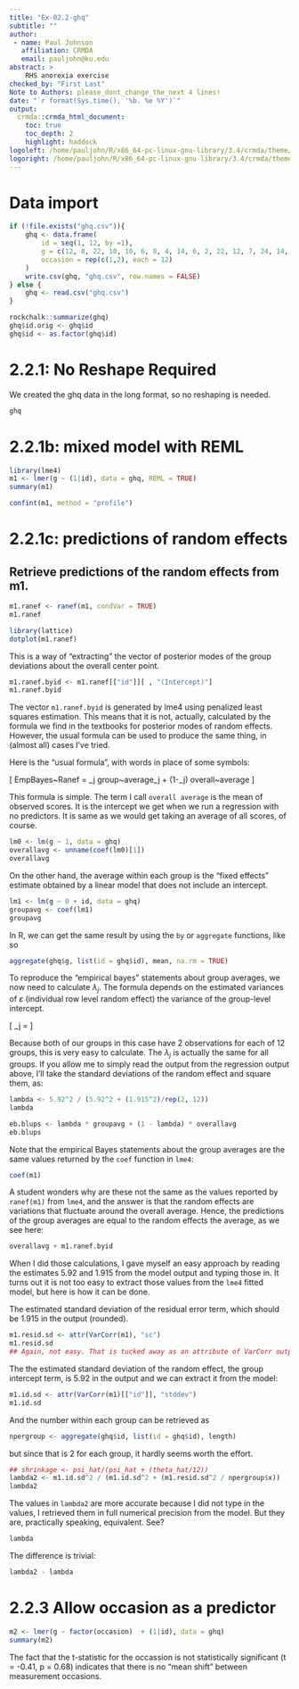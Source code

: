 ```yaml
---
title: "Ex-02.2-ghq"
subtitle: ""
author:
 - name: Paul Johnson
   affiliation: CRMDA
   email: pauljohn@ku.edu
abstract: >
    RHS anorexia exercise
checked_by: "First Last"
Note to Authors: please_dont_change_the_next 4 lines!
date: "`r format(Sys.time(), '%b. %e %Y')`"
output:
  crmda::crmda_html_document:
    toc: true
    toc_depth: 2
    highlight: haddock
logoleft: /home/pauljohn/R/x86_64-pc-linux-gnu-library/3.4/crmda/theme/jayhawk.png
logoright: /home/pauljohn/R/x86_64-pc-linux-gnu-library/3.4/crmda/theme/CRMDAlogo-vert.png
---
```


# Data import
```r
if (!file.exists("ghq.csv")){
    ghq <- data.frame(
        id = seq(1, 12, by =1),
        g = c(12, 8, 22, 10, 10, 6, 8, 4, 14, 6, 2, 22, 12, 7, 24, 14, 8, 4, 5, 6, 14, 5, 5, 16),
        occasion = rep(c(1,2), each = 12)
    )
    write.csv(ghq, "ghq.csv", row.names = FALSE)
} else {
    ghq <- read.csv("ghq.csv")
}
```

```r
rockchalk::summarize(ghq)
ghq$id.orig <- ghq$id
ghq$id <- as.factor(ghq$id)
```

# 2.2.1: No Reshape Required

We created the ghq data in the long format, so no reshaping is needed.

```r
ghq
```

# 2.2.1b: mixed model with REML


```r
library(lme4)
m1 <- lmer(g ~ (1|id), data = ghq, REML = TRUE)
summary(m1)
```

<!-- ```{r lmer20} -->
<!-- library(lmerTest) -->
<!-- m1b <- lmer(wp ~ (1|id), data = pefrlong, REML = FALSE) -->
<!-- summary(m1b) -->
<!-- ``` -->

```r
confint(m1, method = "profile")
```


# 2.2.1c: predictions of random effects

## Retrieve predictions of the random effects from m1.


```r
m1.ranef <- ranef(m1, condVar = TRUE)
m1.ranef
```

```r
library(lattice)
dotplot(m1.ranef)
```

This is a way of "extracting" the vector of posterior modes of the
group deviations about the overall center point.

```r
m1.ranef.byid <- m1.ranef[["id"]][ , "(Intercept)"]
m1.ranef.byid
```

The vector `m1.ranef.byid` is generated by lme4 using penalized least
squares estimation.  This means that it is not, actually, calculated
by the formula we find in the textbooks for posterior modes of random
effects.  However, the usual formula can be used to produce
the same thing, in (almost all) cases I've tried. 

Here is the "usual formula", with words in place of some symbols:

\[
EmpBayes~Ranef = \lambda_j group~average_j + (1-\lambda_j) overall~average
\]

This formula is simple. The term I call `overall average` is the mean
of observed scores. It is the intercept we get when we run a
regression with no predictors. It is same as we would get taking an
average of all scores, of course.

```r
lm0 <- lm(g ~ 1, data = ghq)
overallavg <- unname(coef(lm0)[1])
overallavg
```

On the other hand, the average within each group is the "fixed
effects" estimate obtained by a linear model that does not include an
intercept.

```r
lm1 <- lm(g ~ 0 + id, data = ghq)
groupavg <- coef(lm1)
groupavg
```

In R, we can get the same result by using the `by` or `aggregate`
functions, like so

```r
aggregate(ghq$g, list(id = ghq$id), mean, na.rm = TRUE)
```

To reproduce the "empirical bayes" statements about group averages, we
now need to calculate $\lambda_j$. The formula depends on the
estimated variances of $\varepsilon$ (individual row level random
effect) the variance of the group-level intercept.

\[
\lambda_j = \frac{var~of~random~effect}{var~of~random~effect +
\frac{var~of~residual}{n~of~cases~group~j}}
\]

Because both of our groups in this case have 2 observations for each
of 12 groups, this is very easy to calculate. The $\lambda_j$ is
actually the same for all groups. If you allow me to simply read the
output from the regression output above, I'll take the standard
deviations of the random effect and square them, as:

```r
lambda <- 5.92^2 / (5.92^2 + (1.915^2)/rep(2, 12))
lambda
```

```r
eb.blups <- lambda * groupavg + (1 - lambda) * overallavg
eb.blups
```

Note that the empirical Bayes statements about the group averages
are the same values returned by the `coef` function in `lme4`:

```r
coef(m1)
```

A student wonders why are these not the same as the values reported
by `ranef(m1)` from `lme4`, and the answer is that the random effects
are variations that fluctuate around the overall average.  Hence, the
predictions of the group averages are equal to the random effects
\emph{plus} the average, as we see here:

```r
overallavg + m1.ranef.byid
```

When I did those calculations, I gave myself an easy approach by
reading the estimates 5.92 and 1.915 from the model output and
typing those in.  It turns out it is not too easy to extract those
values from the `lme4` fitted model, but here is how it can be done.

The estimated standard deviation of the residual error term, which
should be 1.915 in the output (rounded).

```r
m1.resid.sd <- attr(VarCorr(m1), "sc")
m1.resid.sd
## Again, not easy. That is tucked away as an attribute of VarCorr output
```

The the estimated standard deviation of the random effect, the group
intercept term, is 5.92 in the output and we can extract it from the model:

```r
m1.id.sd <- attr(VarCorr(m1)[["id"]], "stddev")
m1.id.sd
```

And the number within each group can be retrieved as

```r
npergroup <- aggregate(ghq$id, list(id = ghq$id), length)
```

but since that is 2 for each group, it hardly seems worth the effort.


```r
## shrinkage <- psi_hat/(psi_hat + (theta_hat/12))
lambda2 <- m1.id.sd^2 / (m1.id.sd^2 + (m1.resid.sd^2 / npergroup$x))
lambda2
```

The values in `lambda2` are more accurate because I did not type in
the values, I retrieved them in full numerical precision from the
model. But they are, practically speaking, equivalent. See?

```r
lambda
```

The difference is trivial:

```r
lambda2 - lambda
```

# 2.2.3 Allow occasion as a predictor

```r
m2 <- lmer(g ~ factor(occasion)  + (1|id), data = ghq)
summary(m2)
```

The fact that the t-statistic for the occassion is not
statistically significant (t = -0.41, p = 0.68) indicates
that there is no "mean shift" between measurement occasions.
